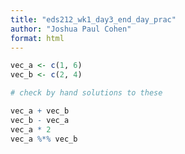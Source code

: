 ```yaml
---
title: "eds212_wk1_day3_end_day_prac"
author: "Joshua Paul Cohen"
format: html
---
```


```r
vec_a <- c(1, 6)
vec_b <- c(2, 4)

# check by hand solutions to these

vec_a + vec_b
vec_b - vec_a
vec_a * 2
vec_a %*% vec_b
```

